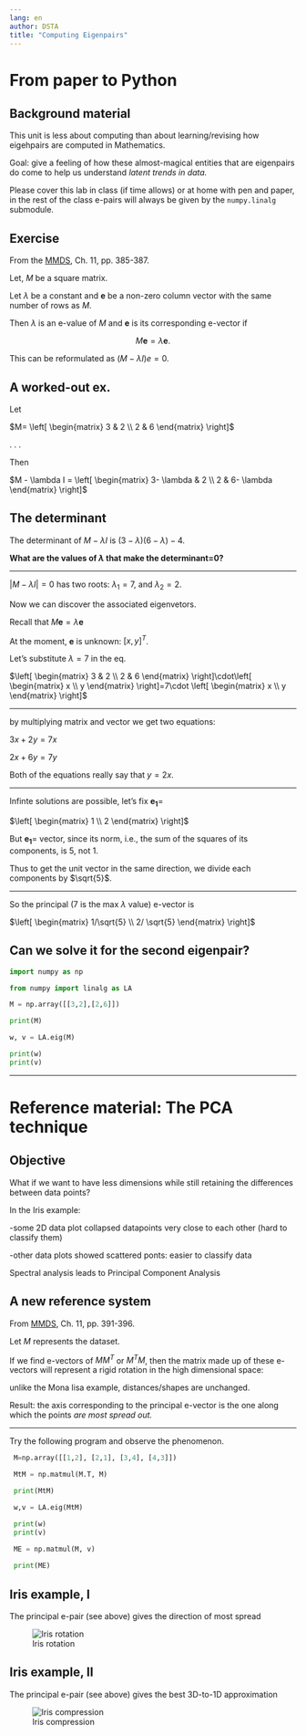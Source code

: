 ---
lang: en
author: DSTA
title: "Computing Eigenpairs"
---

<!-------------------------------------------------------------->
#  From paper to Python

## Background material

This unit is less about computing than about learning/revising how eigehpairs are computed in Mathematics.

Goal: give a feeling of how these almost-magical entities that are eigenpairs do come to help us understand *latent trends in data.*

Please cover this lab in class (if time allows) or at home with pen and paper, in the rest of the class e-pairs will always be given by the `numpy.linalg` submodule.

## Exercise

From the [MMDS](http://mmds.org/), Ch. 11, pp. 385-387.

Let, $M$ be a square matrix. 

Let $\lambda$ be a constant and $\mathbf{e}$ be a non-zero column vector with the same number of rows as $M$.

Then $\lambda$ is an e-value of $M$ and $\mathbf{e}$ is its corresponding e-vector if 

$$M\mathbf{e} = \lambda \mathbf{e}.$$

This can be reformulated as $(M-\lambda I)e=0.$

## A worked-out ex.

Let

$M=
\left[
\begin{matrix}
 3 & 2 \\
 2 & 6
\end{matrix}
\right]$

. . .

Then

$M - \lambda I = \left[
\begin{matrix}
 3- \lambda & 2 \\
 2 & 6- \lambda
\end{matrix}
\right]$

## The determinant

The determinant of $M- \lambda I$ is $(3- \lambda)(6- \lambda)-4$.

__What are the values of $\lambda$ that make the determinant=0?__

-----

 $|M- \lambda I|=0$ has two roots: $\lambda_1 = 7$, and $\lambda_2 = 2$.

Now we can discover the associated eigenvetors.

Recall that $M\mathbf{e} = \lambda \mathbf{e}$

At the moment, $\mathbf{e}$ is unknown: $[x, y]^T$.

Let's substitute $\lambda = 7$ in the eq.

$\left[
\begin{matrix}
 3 & 2 \\
 2 & 6
\end{matrix}
\right]\cdot\left[
\begin{matrix}
 x \\
 y
\end{matrix}
\right]=7\cdot \left[
\begin{matrix}
 x \\
 y
\end{matrix}
\right]$

-----

by multiplying matrix and vector we get two equations:

$3x+2y = 7x$

$2x+6y = 7y$

Both of the equations really say that $y = 2x$.

-----

Infinte solutions are possible, let's fix $\mathbf{e_1}=$

$\left[
\begin{matrix}
 1 \\
 2
\end{matrix}
\right]$

But $\mathbf{e_1}=$ vector, since its norm, i.e., the sum of the squares of its components, is 5, not 1.

Thus to get the unit vector in the same direction, we divide each components by $\sqrt{5}$. 

-----

So the principal (7 is the max $\lambda$ value) e-vector is  

$\left[
\begin{matrix}
 1/\sqrt{5} \\
 2/ \sqrt{5}
\end{matrix}
\right]$

## Can we solve it for the second eigenpair?

```python
import numpy as np

from numpy import linalg as LA

M = np.array([[3,2],[2,6]])

print(M)

w, v = LA.eig(M)

print(w)
print(v)
```

---

<!-- ------------------------------ -->
# Reference material: The PCA technique

## Objective

What if we want to have less dimensions while still retaining the differences between data points?

In the Iris example:

-some 2D data plot collapsed datapoints very close to each other (hard to classify them)

-other data plots showed scattered ponts: easier to classify data

Spectral analysis leads to Principal Component Analysis

## A new reference system

From [MMDS](http://mmds.org/), Ch. 11, pp. 391-396.

Let $M$ represents the dataset.

If we find e-vectors of $MM^T$ or $M^T M$, then the matrix made up of these e-vectors will represent a rigid rotation in the high dimensional space:

unlike the Mona lisa example, distances/shapes are unchanged.

Result: the axis corresponding to the principal e-vector is the one along which the points *are most spread out.*

-----

Try the following program and observe the phenomenon.

```python
 M=np.array([[1,2], [2,1], [3,4], [4,3]])

 MtM = np.matmul(M.T, M)

 print(MtM)

 w,v = LA.eig(MtM)

 print(w)
 print(v)
 
 ME = np.matmul(M, v)

 print(ME)
```

## Iris example, I

The principal e-pair (see above) gives the direction of most spread

![Iris rotation](./imgs/zm-fig71-iris-rotation.png)

## Iris example, II

The principal e-pair (see above) gives the best 3D-to-1D approximation

![Iris compression](./imgs/zm-fig72-iris-compression.png)
